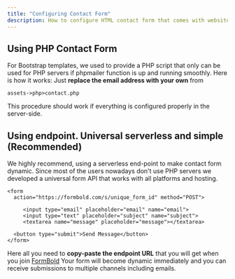 ```yaml
---
title: "Configuring Contact Form"
description: How to configure HTML contact form that comes with website template to make it work.
---
```


## Using PHP Contact Form
For Bootstrap templates, we used to provide a PHP script that only can be used for PHP servers if phpmailer function is up and running smoothly. Here is how it works:
Just **replace the email address with your own** from 

```
assets->php>contact.php
```
This procedure should work if everything is configured properly in the server-side.

## Using endpoint. Universal serverless and simple (Recommended)
We highly recommend, using a serverless end-point to make contact form dynamic. Since most of the users nowadays don't use PHP servers we developed a universal form API that works with all platforms and hosting.

```
<form
  action="https://formbold.com/s/unique_form_id" method="POST">

     <input type="email" placeholder="email" name="email">
     <input type="text" placeholder="subject" name="subject">
     <textarea name="message" placeholder="message"></textarea>

  <button type="submit">Send Message</button>
</form>
```

Here all you need to **copy-paste the endpoint URL** that you will get when you join [FormBold](https://formbold.com)
Your form will become dynamic immediately and you can receive submissions to multiple channels including emails.